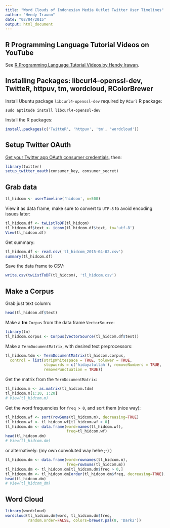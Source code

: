 ```yaml
---
title: "Word Clouds of Indonesian Media Outlet Twitter User Timelines"
author: "Hendy Irawan"
date: "02/04/2015"
output: html_document
---
```


## R Programming Language Tutorial Videos on YouTube

See [R Programming Language Tutorial Videos by Hendy Irawan](https://www.youtube.com/playlist?list=PLKF12aQHzSaN6i1mz2a1Sg2DIKsXHlVmE).

## Installing Packages: libcurl4-openssl-dev, TwitteR, httpuv, tm, wordcloud, RColorBrewer

Install Ubuntu package `libcurl4-openssl-dev` required by `RCurl` R package:

```
sudo aptitude install libcurl4-openssl-dev
```

Install the R packages:

```r
install.packages(c('TwitteR', 'httpuv', 'tm', 'wordcloud'))
```

## Setup Twitter OAuth

[Get your Twitter app OAuth consumer credentials](https://apps.twitter.com/), then:

```r
library(twitter)
setup_twitter_oauth(consumer_key, consumer_secret)
```

## Grab data

```r
tl_hidcom <- userTimeline('hidcom', n=500)
```

View it as data frame, make sure to convert to `UTF-8` to avoid encoding issues later:

```r
tl_hidcom.df <- twListToDF(tl_hidcom)
tl_hidcom.df$text <- iconv(tl_hidcom.df$text, to='utf-8')
View(tl_hidcom.df)
```

Get summary:

```r
tl_hidcom.df <- read.csv('tl_hidcom_2015-04-02.csv')
summary(tl_hidcom.df)
```

Save the data frame to CSV:

```r
write.csv(twListToDF(tl_hidcom), 'tl_hidcom.csv')
```

## Make a Corpus

Grab just text column:

```r
head(tl_hidcom.df$text)
```

Make a **tm** `Corpus` from the data frame `VectorSource`:

```r
library(tm)
tl_hidcom.corpus <- Corpus(VectorSource(tl_hidcom.df$text))
```

Make a `TermDocumentMatrix`, with desired text preprocessors:

```r
tl_hidcom.tdm <- TermDocumentMatrix(tl_hidcom.corpus,
  control = list(stripWhitespace = TRUE, tolower = TRUE,
                 stopwords = c('hidayatullah'), removeNumbers = TRUE,
                 removePunctuation = TRUE))
```

Get the matrix from the `TermDocumentMatrix`:

```r
tl_hidcom.m <- as.matrix(tl_hidcom.tdm)
tl_hidcom.m[1:10, 1:20]
# View(tl_hidcom.m)
```

Get the word frequencies for `freq > 0`, and sort them (nice way):

```r
tl_hidcom.wf <- sort(rowSums(tl_hidcom.m), decreasing=TRUE)
tl_hidcom.wf <- tl_hidcom.wf[tl_hidcom.wf > 0]
tl_hidcom.dm <- data.frame(word=names(tl_hidcom.wf),
                           freq=tl_hidcom.wf)
head(tl_hidcom.dm)
# View(tl_hidcom.dm)
```

or alternatively: (my own convoluted way hehe ;-) )

```r
tl_hidcom.dm <- data.frame(word=rownames(tl_hidcom.m),
                           freq=rowSums(tl_hidcom.m))
tl_hidcom.dm <- tl_hidcom.dm[tl_hidcom.dm$freq > 0,]
tl_hidcom.dm <- tl_hidcom.dm[order(tl_hidcom.dm$freq, decreasing=TRUE),]
head(tl_hidcom.dm)
# View(tl_hidcom_dm)
```

## Word Cloud

```r
library(wordcloud)
wordcloud(tl_hidcom.dm$word, tl_hidcom.dm$freq,
          random.order=FALSE, colors=brewer.pal(8, 'Dark2'))
```
